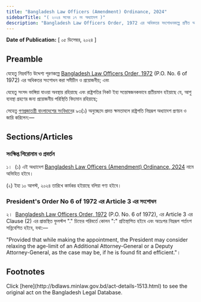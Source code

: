```yaml
---
title: "Bangladesh Law Officers (Amendment) Ordinance, 2024"
sidebarTitle: "( ২০২৪ সনের ১৭ নং অধ্যাদেশ )"
description: "Bangladesh Law Officers Order, 1972 এর অধিকতর সংশোধনকল্পে প্রণীত অধ্যাদেশ"
---
```


**Date of Publication:** [ ০৫ ডিসেম্বর, ২০২৪ ]

## Preamble

যেহেতু নিম্নবর্ণিত উদ্দেশ্য পূরণকল্পে [Bangladesh Law Officers Order, 1972](/laws/act-370 "Bangladesh Law Officers Order, 1972 ") (P.O. No. 6 of 1972) এর অধিকতর সংশোধন করা সমীচীন ও প্রয়োজনীয়; এবং

যেহেতু সংসদ ভাঙ্গিয়া যাওয়া অবস্থায় রহিয়াছে এবং রাষ্ট্রপতির নিকট ইহা সন্তোষজনকভাবে প্রতীয়মান হইয়াছে যে, আশু ব্যবস্থা গ্রহণের জন্য প্রয়োজনীয় পরিস্থিতি বিদ্যমান রহিয়াছে;

সেহেতু [গণপ্রজাতন্ত্রী বাংলাদেশের সংবিধান](/act-957.html "গণপ্রজাতন্ত্রী বাংলাদেশের সংবিধান")ের ৯৩(১) অনুচ্ছেদে প্রদত্ত ক্ষমতাবলে রাষ্ট্রপতি নিম্নরূপ অধ্যাদেশ প্রণয়ন ও জারি করিলেন:—

## Sections/Articles

### সংক্ষিপ্ত শিরোনাম ও প্রবর্তন

১।  (১) এই অধ্যাদেশ [Bangladesh Law Officers (Amendment) Ordinance, 2024](/laws/act-1513 "Bangladesh Law Officers (Amendment) Ordinance, 2024") নামে অভিহিত হইবে।

(২) ইহা ১০ আগস্ট, ২০২৪ তারিখে কার্যকর হইয়াছে বলিয়া গণ্য হইবে।

### President's Order No 6 of 1972 এর Article 3 এর সংশোধন

২।  [Bangladesh Law Officers Order, 1972](/laws/act-370 "Bangladesh Law Officers Order, 1972 ") (P.O. No. 6 of 1972), এর Article 3 এর Clause (2) এর প্রান্তস্থিত ফুলস্টপ "." চিহ্নের পরিবর্তে কোলন ":" প্রতিস্থাপিত হইবে এবং অতঃপর নিম্নরূপ শর্তাংশ সন্নিবেশিত হইবে, যথা:—

"Provided that while making the appointment, the President may consider relaxing the age-limit of an Additional Attorney-General or a Deputy Attorney-General, as the case may be, if he is found fit and efficient."।

## Footnotes

<Note>
  Click [here](http://bdlaws.minlaw.gov.bd/act-details-1513.html) to see the original act on the Bangladesh Legal Database.
</Note>
